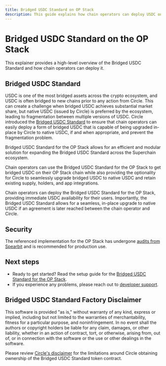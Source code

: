 ```yaml
---
title: Bridged USDC Standard on OP Stack
description: This guide explains how chain operators can deploy USDC on their OP Stack chain.
---
```



# Bridged USDC Standard on the OP Stack

This explainer provides a high-level overview of the Bridged USDC Standard and how chain operators can deploy it.

## Bridged USDC Standard

USDC is one of the most bridged assets across the crypto ecosystem, and USDC is often bridged to new chains prior to any action from Circle. This can create a challenge when bridged USDC achieves substantial market share, but native USDC (issued by Circle) is preferred by the ecosystem, leading to fragmentation between multiple versions of USDC. Circle introduced the [Bridged USDC Standard](https://www.circle.com/en/bridged-usdc) to ensure that chain operators can easily deploy a form of bridged USDC that is capable of being upgraded in-place by Circle to native USDC, if and when appropriate, and prevent the fragmentation problem.

Bridged USDC Standard for the OP Stack allows for an efficient and modular solution for expanding the Bridged USDC Standard across the Superchain ecosystem. 

Chain operators can use the Bridged USDC Standard for the OP Stack to get bridged USDC on their OP Stack chain while also providing the optionality for Circle to seamlessly upgrade bridged USDC to native USDC and retain existing supply, holders, and app integrations. 


<Info>
  Chain operators can deploy the Bridged USDC Standard for the OP Stack, providing immediate USDC availability for their users.
  Importantly, the Bridged USDC Standard allows for a seamless, in-place upgrade to native USDC if an agreement is later reached between the chain operator and Circle.
</Info>

## Security 

The referenced implementation for the OP Stack has undergone [audits from Spearbit](https://github.com/defi-wonderland/opUSDC/blob/main/audits/spearbit.pdf) and is recommended for production use.

## Next steps

*   Ready to get started? Read the setup guide for the [Bridged USDC Standard for the OP Stack](https://github.com/defi-wonderland/opUSDC#setup).
*   If you experience any problems, please reach out to [developer support](https://github.com/ethereum-optimism/developers/discussions).

## Bridged USDC Standard Factory Disclaimer

This software is provided "as is," without warranty of any kind, express or implied, including but not limited to the warranties of merchantability, fitness for a particular purpose, and noninfringement. In no event shall the authors or copyright holders be liable for any claim, damages, or other liability, whether in an action of contract, tort, or otherwise, arising from, out of, or in connection with the software or the use or other dealings in the software.

Please review [Circle's disclaimer](https://github.com/circlefin/stablecoin-evm/blob/master/doc/bridged_USDC_standard.md#for-more-information) for the limitations around Circle obtaining ownership of the Bridged USDC Standard token contract.
